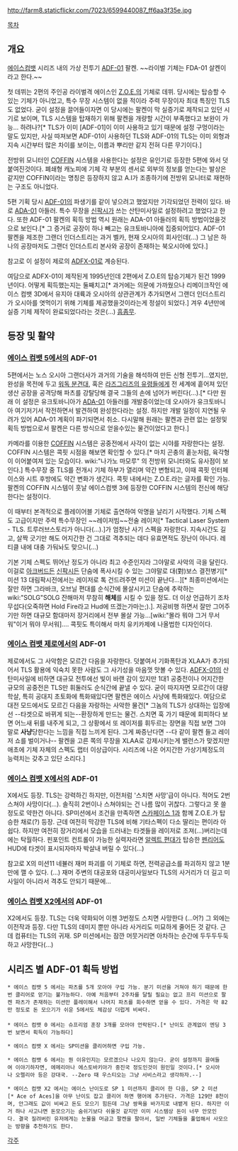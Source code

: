http://farm8.staticflickr.com/7023/6599440087_ff6aa3f35e.jpg

[[목차]]
== 개요 ==
[[에이스컴뱃]] 시리즈 내의 가상 전투기 [[ADF-01]] 팔켄.
~~라이벌 기체는 FDA-01 살켄이라고 한다.~~

첫 데뷔는 2편의 주인공 라이벌격 에이스인 [[Z.O.E.]]의 기체로 데뷔. 당시에는 탑승할 수 있는 기체가 아니었고, 특수 무장 시스템이 없을 적이라 주력 무장이자 최대 특징인 TLS도 없었다. 굳이 설정을 끌어들이자면 이 당시에는 팔켄이 막 실증기로 제작되고 있던 시기로 보이며, TLS 시스템을 탑재하기 위해 팔켄을 개량할 시간이 부족했다고 보완이 가능... 하려나?[* TLS가 이미 [ADF-01]이 이미 사용하고 있기 때문에 설정 구멍이라는 말도 있지만, 사실 따져보면 ADF-01이 사용하던 TLS와 ADF-01의 TLS는 이미 외형과 지속 시간부터 많은 차이를 보이는, 이름과 뿌리만 같지 전혀 다른 무기이다.]

전방위 모니터인 [[COFFIN]] 시스템을 사용한다는 설정은 유인기로 등장한 5편에 와서 덧붙여진것이다. 폐쇄형 캐노피에 기체 각 부분의 센서로 외부의 정보를 얻는다는 발상은 같지만 COFFIN이라는 명칭은 등장하지 않고 A.I가 조종하기에 전방위 모니터로 재현하는 구조도 아니었다.

5편 기획 당시 [[ADF-01]]의 파생기를 같이 넣으려고 했었지만 기각되었던 전력이 있다. 바로 [[ADA-01]] 아들러. 특수 무장을 [[신팍시]]가 쓰는 산탄미사일로 설정하려고 했었다고 한다. 또한 ADF-01 팔켄의 획득 방법 역시 원래는 ADA-01 아들러의 획득 방법이었을것으로 보인다.[* 그 증거로 공장이 하나 빼고는 유크토바니아에 집중되어있다. ADF-01 팔켄을 제조한 그랜더 인더스트리는 과거 벨카, 현재 오시아의 회사인데(...) 그 남은 하나의 공장마저도 그랜더 인더스트리 본사와 공장이 존재하는 북오시아에 있다.] 

참고로 이 설정이 제로의 [[ADFX-01]]로 계승된다. 

여담으로 ADFX-01이 제작된게 1995년인데 2편에서 Z.O.E의 탑승기체가 된건 1999년이다. 어떻게 획득했는지는 둘째치고[* 과거에는 의문에 가까웠으나 리메이크작인 에이스 컴뱃 3D에서 유지아 대륙과 오시아의 상관관계가 추가되면서 그랜더 인더스트리가 오시아를 엿먹이기 위해 기체를 제공했을것이라는게 정설이 되었다.] 겨우 4년만에 실증 기체 제작이 완료되었다라는 것은(...) [[흠좀무]].

== 등장 및 활약 ==
=== [[에이스 컴뱃 5]]에서의 ADF-01 ===
5편에서는 노스 오시아 그랜더사가 과거의 기술을 해석하여 만든 신형 전투기…였지만, 완성을 목전에 두고 [[워독 분견대]], 혹은 [[라즈그리즈의 유령]]들에게 전 세계에 흩어져 있던 생산 공장을 공격당해 파츠를 강탈당해 결국 그들의 손에 넘어가 버린다(…).[* 다만 원래 이 설정은 유크토바니아가 [[ADA-01]] 아들러를 개발중이었는데 오시아가 유크토바니아 여기저기서 작전하면서 발견하여 완성한다라는 설정. 하지만 개발 일정이 지연될 우려가 있어 ADA-01 계획이 파기되면서 취소. 다시말해 원래는 팔켄과 관련 없는 설정및 획득 방법으로서 팔켄은 다른 방식으로 얻을수있는 물건이었다고 한다.]

카메라를 이용한 [[COFFIN]] 시스템은 공중전에서 사각이 없는 시야를 자랑한다는 설정. COFFIN 시스템은 콕핏 시점을 해보면 확인할 수 있다.[* 마치 곤충의 홑눈처럼, 육각형이 이어붙여져 있는 모습이다. wiki:"나가노 마모루" 의 전방위 모니터와도 유사점이 보인다.] 특수무장 중 TLS를 전개시 기체 하부가 열리며 약간 변형되고, 이때 콕핏 인터페이스와 시트 후방에도 약간 변화가 생긴다. 콕핏 내에서는 Z.O.E.라는 글자를 확인 가능. 팔켄의 COFFIN 시스템이 훗날 에이스컴뱃 3에 등장한 COFFIN 시스템의 전신에 해당한다는 설정이다.

이 때부터 본격적으로 플레이어블 기체로 출연하여 악명을 날리기 시작했다. 기체 스펙도 고급이지만 주력 특수무장인 ~~레이저빔~~전술 레이저[* Tactical Laser System - TLS. 트루러브스토리가 아니다(...).]가 엄청난 사기 스펙을 자랑한다. 지속시간도 길고, 살짝 긋기만 해도 어지간한 건 그대로 격추되는 데다 유효면적도 장난이 아니다. 레티클 내에 대충 가둬놔도 맞으니(...)

기본 기체 스펙도 뛰어난 정도가 아니라 최고 수준인지라 그야말로 사악의 극을 달린다. 이걸로 [[아크버드]]든 [[신팍시]]든 단숨에 폭사시킬 수 있는 그야말로 대(對)보스 결전병기[* 미션 13 대림팍시전에서는 레이저로 톡 건드려주면 미션이 끝난다...][* 최종미션에서는 잘만 하면 그라바크, 오브닐 편대를 순식간에 몰살시키고 단숨에 추락하는 wiki:"SOLG"SOLG 잔해마저 무참히 '''해체'''를 시킬 수 있을 정도. 더 이상 언급하기 조차 무섭다(오죽하면 Hold Fire라고 Hud에 뜨겠는가마는;).]. 저공비행 하면서 잘만 그어주기만 하면 대규모 함대마저 장거리에서 전부 몰살 가능…[wiki:"몰라 뭐야 그거 무서워"이거 뭐야 무서워]…. 콕핏도 특이해서 마치 유키카제에 나올법한 디자인이다.

=== [[에이스 컴뱃 제로]]에서의 ADF-01 ===
제로에서도 그 사악함은 모르간 다음을 자랑한다. 덧붙여서 기화폭탄과 XLAA가 추가되어서 TLS 활용에 익숙치 못한 사람도 그 사기성을 마음껏 맛볼 수 있다. [[ADFX-01]]의 산탄미사일에 비하면 대규모 전투에선 빛이 바랜 감이 있지만 1대1 공중전이나 어지간한 규모의 공중전은 TLS만 휘둘러도 순식간에 끝낼 수 있다. 굳이 따지자면 모르간이 대량학살, 특히 공대지 초토화에 특화돼있다면 팔켄은 에이스 사냥에 특화돼있다. 여담으로 대전 모드에서도 모르긴 다음을 자랑하는 사악한 물건[* 그놈의 TLS가 상대하는 입장에선 --타겟으로 바뀌게 되는--환장하게 만드는 물건. 스치면 훅 가기 때문에 회피하다 보면 어느새 뒤를 내주게 되고, 그 상황에서 또 레이저를 휘두르는 장면을 직접 보면 그야말로 '''사냥'''당한다는 느낌을 직접 느끼게 된다. 그게 짜증난다면 --다 같이 팔켄 들고 레이저 쇼를 벌이거나-- 팔켄을 고른 쪽의 무장을 XLAA로 강제시키는게 밸런스가 맞겠지만 애초에 기체 자체의 스펙도 랩터 이상급이다. 시리즈에 나온 어지간한 가상기체정도의 능력치는 갖추고 있단 소리다.]

=== [[에이스 컴뱃 X]]에서의 ADF-01 ===
X에서도 등장. TLS는 강력하긴 하지만, 이전처럼 '스치면 사망'급이 아니다. 적어도 2번 스쳐야 사망이다(…). 솔직히 2번이나 스쳐야되는 건 나름 많이 귀찮다. 그렇다고 못 쓸 정도로 약한건 아니다. SP미션에서 조건을 만족하면 [[스카페이스 1]]과 함께 Z.O.E.가 탑승한 채로(?) 등장. 근데 여전히 막강한 TLS에 비해 기타스펙이 다소 딸리는 편이라 아쉽다. 하지만 여전히 장거리에서 모습을 드러내는 타겟들을 레이저로 조져(...)버리는데에는 탁월하다. 핀포인트 컨트롤이 가능한 실력자라면 [[알렉트 편대]]가 탑승한 [[펜리어]]도 HUD에 타겟이 표시되자마자 박살내 버릴 수 있다(...)

참고로 X의 미션11 네뷸러 재머 파괴를 이 기체로 하면, 전력공급소를 파괴하지 않고 1분만에 깰 수 있다. (…) 재머 주변의 대공포와 대공미사일보다 TLS의 사거리가 더 길고 미사일이 아니라서 격추도 안되기 때문에…

=== [[에이스 컴뱃 X2]]에서의 ADF-01 ===
X2에서도 등장. TLS는 더욱 약화되어 이젠 3번정도 스치면 사망한다 (...어?) 그 외에는 이전작과 등장. 다만 TLS의 데미지 뿐만 아니라 사거리도 미묘하게 줄어든 것 같다. 근데 컴퓨터는 TLS의 귀재. SP 미션에서는 잠깐 머뭇거리면 아차하는 순간에 두두두두둑 하고 사망한다(...)

== 시리즈 별 ADF-01 획득 방법 ==
 * 에이스 컴뱃 5 에서는 파츠를 5개 모아야 구입 가능. 분기 미션을 거쳐야 하기 때문에 한번 클리어로 얻기는 불가능하다. 아예 처음부터 2주차를 달릴 필요는 없고 프리 미션으로 팔켄 파츠가 존재하는 미션만 플레이해서 나머지 파츠를 회수하면 얻을 수 있다. 가격은 약 82만 정도로 돈 모으기가 쉬운 5에서도 체감상 더럽게 비싸다.
 
 * 에이스 컴뱃 0 에서는 슈프리엄 훈장 3개를 모아야 언락된다.[* 난이도 관계없이 엔딩 3번 보면서 획득이 가능하다]

 * 에이스 컴뱃 X 에서는 SP미션을 클리어하면 구입 가능.

 * 에이스 컴뱃 6 에서는 뭔 이유인지는 모르겠으나 나오지 않는다. 굳이 설정까지 끌여들여 이야기하자면, 에메리아나 에스토바키아가 중진국 정도인것이 원인일 것이다.[* 오시아나 오렐리아 등은 강대국. --Zero 때 우스티오는 그냥 서비스라고 생각하자.--]

 * 에이스 컴뱃 X2 에서는 에이스 난이도로 SP 1 미션까지 클리어 한 다음, SP 2 미션[* Ace of Aces]을 아무 난이도 잡고 클리어 하면 행어에 추가된다. 가격은 129만 8천이며, 안그래도 값이 비싸고 돈도 모으기 힘든데 그냥 쌍욕을 바가지로 내뱉게 된다. 하지만 이거 하나 사고나면 돈모으기는 숨쉬기보다 쉬울것 같지만 이미 시스템상 돈이 너무 안모인다. 결국 질려버린 유저에게는 눈물을 머금고 팔켄을 팔아서, 일반 기체들을 풀업해서 사모으는 방향을 추천하기도 한다.

[[각주]]
